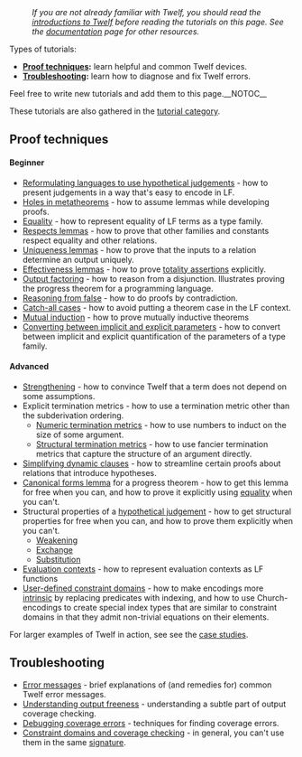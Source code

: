 :''If you are not already familiar with Twelf, you should read the [[introductions to Twelf]] before reading the tutorials on this page.  See the [[documentation]] page for other resources.''

Types of tutorials:
* '''[[#Proof techniques|Proof techniques]]:''' learn helpful and common Twelf devices.
* '''[[#Troubleshooting|Troubleshooting]]:''' learn how to diagnose and fix Twelf errors. 

Feel free to write new tutorials and add them to this page.__NOTOC__

These tutorials are also gathered in the [[:Category:tutorials|tutorial category]].  

== Proof techniques ==

<!-- DRL says: header 2 has too much visual weight here -->

==== Beginner ====

* [[Reformulating languages to use hypothetical judgements]] - how to present judgements in a way that's easy to encode in LF.
* [[Holes in metatheorems]] - how to assume lemmas while developing proofs.
* [[Equality]] - how to represent equality of LF terms as a type family.
* [[Respects lemma]]s - how to prove that other families and constants respect equality and other relations.
* [[Uniqueness lemma]]s - how to prove that the inputs to a relation determine an output uniquely.
* [[Effectiveness lemma]]s - how to prove [[totality assertion]]s explicitly.
* [[Output factoring]] - how to reason from a disjunction.  Illustrates proving the progress theorem for a programming language.                            
* [[Reasoning from false]] - how to do proofs by contradiction.
* [[Catch-all case]]s - how to avoid putting a theorem case in the LF context.
* [[Mutual induction]] - how to prove mutually inductive theorems
* [[Converting between implicit and explicit parameters]] - how to convert between implicit and explicit quantification of the parameters of a type family.

==== Advanced ====

* [[Strengthening]] - how to convince Twelf that a term does not depend on some assumptions.
* Explicit termination metrics - how to use a termination metric other than the subderivation ordering.
** [[Numeric termination metrics]] - how to use numbers to induct on the size of some argument.
** [[Structural termination metrics]] - how to use fancier termination metrics that capture the structure of an argument directly.
* [[Simplifying dynamic clauses]] - how to streamline certain proofs about relations that introduce hypotheses. 
* [[Canonical forms lemma]] for a progress theorem - how to get this lemma for free when you can, and how to prove it explicitly using [[equality]] when you can't.
* Structural properties of a [[hypothetical judgement]] - how to get structural properties for free when you can, and how to prove them explicitly when you can't.
** [[Weakening]]
** [[Exchange]] 
** [[Substitution]]
* [[Evaluation contexts]] - how to represent evaluation contexts as LF functions
* [[User-defined constraint domain]]s - how to make encodings more [[Intrinsic and extrinsic encodings|intrinsic]] by replacing predicates with indexing, and how to use Church-encodings to create special index types that are similar to constraint domains in that they admit non-trivial equations on their elements.
For larger examples of Twelf in action, see see the [[case studies]].

== Troubleshooting ==

* [[Error messages]] - brief explanations of (and remedies for) common Twelf error messages.
* [[Output freeness|Understanding output freeness]] - understanding a subtle part of output coverage checking.
* [[Debugging coverage errors]] - techniques for finding coverage errors.
* [[Constraint domains and coverage checking]] - in general, you can't use them in the same [[signature]].